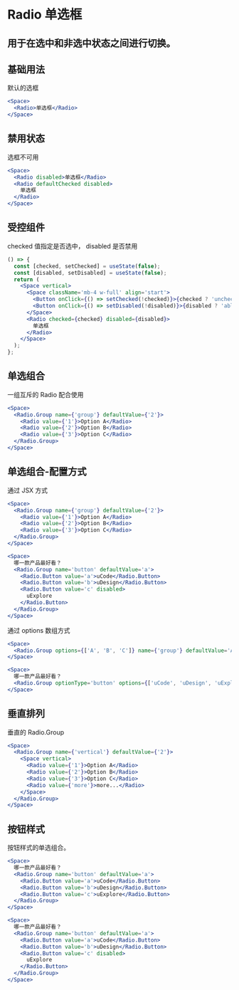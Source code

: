 # Radio 单选框

## 用于在选中和非选中状态之间进行切换。

## 基础用法

默认的选框

```jsx
<Space>
  <Radio>单选框</Radio>
</Space>
```

## 禁用状态

选框不可用

```jsx
<Space>
  <Radio disabled>单选框</Radio>
  <Radio defaultChecked disabled>
    单选框
  </Radio>
</Space>
```

## 受控组件

checked 值指定是否选中， disabled 是否禁用

```jsx
() => {
  const [checked, setChecked] = useState(false);
  const [disabled, setDisabled] = useState(false);
  return (
    <Space vertical>
      <Space className='mb-4 w-full' align='start'>
        <Button onClick={() => setChecked(!checked)}>{checked ? 'unchecked' : 'checked'}</Button>
        <Button onClick={() => setDisabled(!disabled)}>{disabled ? 'abled' : 'unabled'}</Button>
      </Space>
      <Radio checked={checked} disabled={disabled}>
        单选框
      </Radio>
    </Space>
  );
};
```

## 单选组合

一组互斥的 Radio 配合使用

```jsx
<Space>
  <Radio.Group name={'group'} defaultValue={'2'}>
    <Radio value={'1'}>Option A</Radio>
    <Radio value={'2'}>Option B</Radio>
    <Radio value={'3'}>Option C</Radio>
  </Radio.Group>
</Space>
```

## 单选组合-配置方式

通过 JSX 方式

```jsx
<Space>
  <Radio.Group name={'group'} defaultValue={'2'}>
    <Radio value={'1'}>Option A</Radio>
    <Radio value={'2'}>Option B</Radio>
    <Radio value={'3'}>Option C</Radio>
  </Radio.Group>
</Space>
```

```jsx
<Space>
  哪一款产品最好看？
  <Radio.Group name='button' defaultValue='a'>
    <Radio.Button value='a'>uCode</Radio.Button>
    <Radio.Button value='b'>uDesign</Radio.Button>
    <Radio.Button value='c' disabled>
      uExplore
    </Radio.Button>
  </Radio.Group>
</Space>
```

通过 options 数组方式

```jsx
<Space>
  <Radio.Group options={['A', 'B', 'C']} name={'group'} defaultValue='A' />
</Space>
```

```jsx
<Space>
  哪一款产品最好看？
  <Radio.Group optionType='button' options={['uCode', 'uDesign', 'uExplore']} name={'group'} defaultValue='A' />
</Space>
```

## 垂直排列

垂直的 Radio.Group

```jsx
<Space>
  <Radio.Group name={'vertical'} defaultValue={'2'}>
    <Space vertical>
      <Radio value={'1'}>Option A</Radio>
      <Radio value={'2'}>Option B</Radio>
      <Radio value={'3'}>Option C</Radio>
      <Radio value={'more'}>more...</Radio>
    </Space>
  </Radio.Group>
</Space>
```

## 按钮样式

按钮样式的单选组合。

```jsx
<Space>
  哪一款产品最好看？
  <Radio.Group name='button' defaultValue='a'>
    <Radio.Button value='a'>uCode</Radio.Button>
    <Radio.Button value='b'>uDesign</Radio.Button>
    <Radio.Button value='c'>uExplore</Radio.Button>
  </Radio.Group>
</Space>
```

```jsx
<Space>
  哪一款产品最好看？
  <Radio.Group name='button' defaultValue='a'>
    <Radio.Button value='a'>uCode</Radio.Button>
    <Radio.Button value='b'>uDesign</Radio.Button>
    <Radio.Button value='c' disabled>
      uExplore
    </Radio.Button>
  </Radio.Group>
</Space>
```
